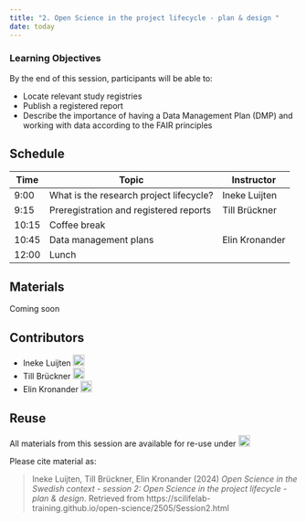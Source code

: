 ```yaml
---
title: "2. Open Science in the project lifecycle - plan & design "
date: today
---
```


::: {.callout-tip}
### Learning Objectives

By the end of this session, participants will be able to:

- Locate relevant study registries  
- Publish a registered report  
- Describe the importance of having a Data Management Plan (DMP) and working with data
according to the FAIR principles    
      
:::

## Schedule  

| Time | Topic | Instructor |
|------|------|------|
| 9:00 | What is the research project lifecycle? | Ineke Luijten |
| 9:15 | Preregistration and registered reports| Till Brückner |
| 10:15 | Coffee break  |    |
| 10:45 | Data management plans  | Elin Kronander |
| 12:00 | Lunch  |  |


## Materials  
  
Coming soon
  
<!-- 
**Lecture videos**

<iframe src="https://drive.google.com/file/d/10efsWi_hmApwZ9j79fmFt4JRxEogQ4y3/preview" width="640" height="480" allow="autoplay"></iframe>

[The full transcript can be downloaded here](https://drive.google.com/file/d/1gBhJ3rPYa0pFCa67XO4rGs7DfmDzTF1T/view).


**Lecture slides**  

<iframe style="border: none;" title="Iframe Example" src="https://docs.google.com/presentation/d/e/2PACX-1vSBZ-tu_mbITrPtmyg06sAx47DQFWJPlYcGpjJW0s4_WiChEXKCSrOmI_PMCGH_OwVsDZ1JN7lM2ntp/embed?start=false&loop=false&delayms=3000" width="500" height="300" data-mce-fragment="1"></iframe>


<a class="inline_disabled" href="https://docs.google.com/presentation/d/1yjazFiQZFZclHkeI_8rW-JON35IiXqyk/export/pdf" target="_blank" rel="noopener">Introduction: Download PDF</a>


**Practical assignments**  

Coming soon  
  
 
<br>
-->

## Contributors

- Ineke Luijten <a href="https://orcid.org/0000-0001-5768-275X" rel="orcid"><img src="img/ORCID_Logomark.png" alt="" width="20" height="20"/></a>
- Till Brückner <a href="https://orcid.org/0000-0001-9346-3319" rel="orcid"><img src="img/ORCID_Logomark.png" alt="" width="20" height="20"/></a>
- Elin Kronander <a href="https://orcid.org/0000-0003-0280-6318" rel="orcid"><img src="img/ORCID_Logomark.png" alt="" width="20" height="20"/></a>


## Reuse  

All materials from this session are available for re-use under <a href="https://creativecommons.org/licenses/by/4.0/" rel="orcid"><img src="img/CCBY4.0.png" alt="" height="20"/></a>

Please cite material as:  

>Ineke Luijten, Till Brückner, Elin Kronander (2024) *Open Science in the Swedish context - session 2: Open Science in the project lifecycle - plan & design*. Retrieved from https://scilifelab-training.github.io/open-science/2505/Session2.html     



